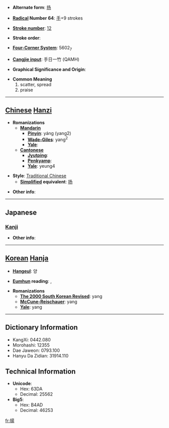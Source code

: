 * '''Alternate form''': [[扬]]

* '''[[Wiktionary:Chinese radical index| Radical]] Number 64''': [[Wiktionary:Chinese radical index 手|手]]+9 strokes

* '''[[Wiktionary:Chinese total strokes index|Stroke number]]''': [[Wiktionary:Chinese total strokes index 12|12]]

* '''Stroke order''': 

* '''[[Wiktionary:Chinese four corner index|Four-Corner System]]''': 5602<sub>7</sub>

* '''[[Wiktionary:Chinese Cangjie index|Cangjie input]]''': 手日一竹 (QAMH)

* '''Graphical Significance and Origin''': 

* '''Common Meaning'''
*#scatter, spread
*# praise


----

== [[Chinese]] [[Hanzi]] ==

* '''Romanizations'''
** '''[[Mandarin]]'''
*** '''[[Pinyin]]''': yáng (yang2)
*** '''[[Wade-Giles]]''': yang<sup>2</sup>
*** '''[[Yale]]''': 
** '''[[Cantonese]]'''
*** '''[[Jyutping]]''':
*** '''[[Penkyamp]]''': 
*** '''[[Yale]]''': yeung4

* '''Style''': [[Traditional Chinese]] 
** '''[[Simplified Chinese|Simplified]] equivalent''': [[扬]]

* '''Other info''': 

----

==Japanese==
===[[Kanji]]===
{{kanji|on readings=[[よう]] (yō)
|kun readings=[[あげる]] (ageru), [[あがる]] (agaru), [[あげ]] (age)
}}

* '''Other info''':  

----

== [[Korean]] [[Hanja]] ==

* '''[[Hangeul]]''': 양

* '''[[Eumhun]] reading''': {{lang|ko|오를 양}}, {{lang|ko|날릴 양}}

* '''Romanizations'''
** '''[[The 2000 South Korean Revised Romanization|The 2000 South Korean Revised]]''': yang
** '''[[McCune-Reischauer]]''': yang
** '''[[Yale]]''': yang

----

== Dictionary Information ==

* KangXi: 0442.080
* Morohashi: 12355
* Dae Jaweon: 0793.100
* Hanyu Da Zidian: 31914.110

== Technical Information ==

* '''Unicode''':
** Hex: 63DA
** Decimal: 25562
* '''Big5''':
** Hex: B4AD
** Decimal: 46253

[[fr:揚]]
